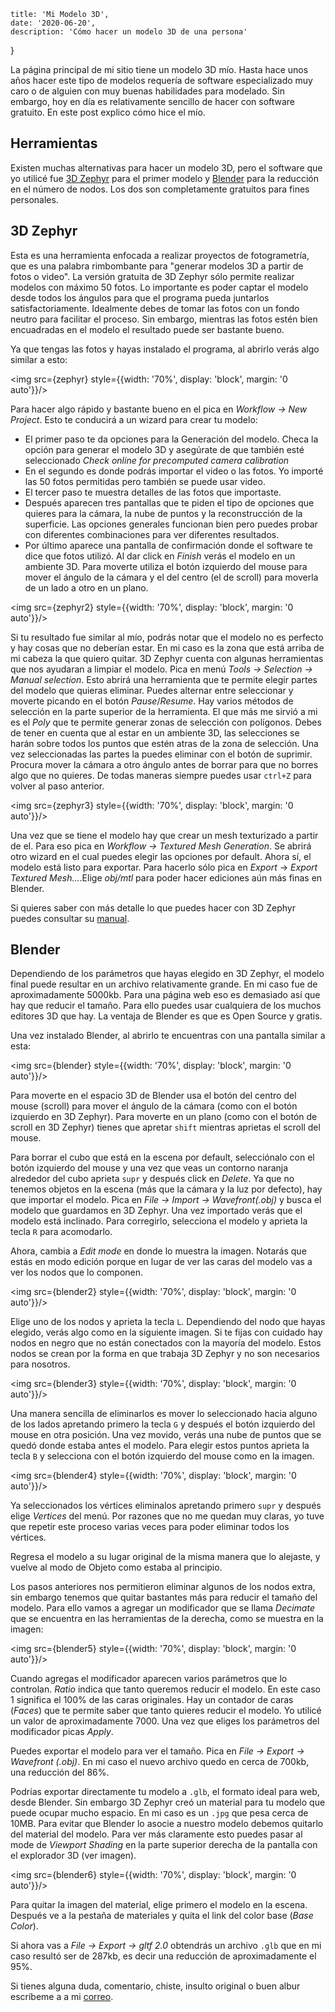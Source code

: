 	title: 'Mi Modelo 3D',
	date: '2020-06-20',
	description: 'Cómo hacer un modelo 3D de una persona'
}


La página principal de mi sitio tiene un modelo 3D mío. Hasta hace unos años hacer este tipo de modelos requería de software especializado muy caro o de alguien con muy buenas habilidades para modelado. Sin embargo, hoy en día es relativamente sencillo de hacer con software gratuito. En este post explico cómo hice el mío.

## Herramientas

Existen muchas alternativas para hacer un modelo 3D, pero el software que yo utilicé fue [3D Zephyr](https://www.3dflow.net/3df-zephyr-free/) para el primer modelo y [Blender](https://www.blender.org/) para la reducción en el número de nodos. Los dos son completamente gratuitos para fines personales.

## 3D Zephyr

Esta es una herramienta enfocada a realizar proyectos de fotogrametría, que es una palabra rimbombante para "generar modelos 3D a partir de fotos o video". La versión gratuita de 3D Zephyr sólo permite realizar modelos con máximo 50 fotos. Lo importante es poder captar el modelo desde todos los ángulos para que el programa pueda juntarlos satisfactoriamente. Idealmente debes de tomar las fotos con un fondo neutro para facilitar el proceso. Sin embargo, mientras las fotos estén bien encuadradas en el modelo el resultado puede ser bastante bueno. 

Ya que tengas las fotos y hayas instalado el programa, al abrirlo verás algo similar a esto:

<img src={zephyr} style={{width: '70%', display: 'block', margin: '0 auto'}}/>

Para hacer algo rápido y bastante bueno en el pica en  _Workflow -> New Project_. Esto te conducirá a un wizard para crear tu modelo:
- El primer paso te da opciones para la Generación del modelo. Checa la opción para generar el modelo 3D y asegúrate de que también esté seleccionado _Check online for precomputed camera calibration_
- En el segundo es donde podrás importar el video o las fotos. Yo importé las 50 fotos permitidas pero también se puede usar video.
- El tercer paso te muestra detalles de las fotos que importaste. 
- Después aparecen tres pantallas que te piden el tipo de opciones que quieres para la cámara, la nube de puntos y la reconstrucción de la superficie. Las opciones generales funcionan bien pero puedes probar con diferentes combinaciones para ver diferentes resultados.
- Por último aparece una pantalla de confirmación donde el software te dice que fotos utilizó. Al dar click en _Finish_ verás el modelo en un ambiente 3D. Para moverte utiliza el botón izquierdo del mouse para mover el ángulo de la cámara y el del centro (el de scroll) para moverla de un lado a otro en un plano.

<img src={zephyr2} style={{width: '70%', display: 'block', margin: '0 auto'}}/>

Si tu resultado fue similar al mío, podrás notar que el modelo no es perfecto y hay cosas que no deberían estar. En mi caso es la zona que está arriba de mi cabeza la que quiero quitar. 3D Zephyr cuenta con algunas herramientas que nos ayudaran a limpiar el modelo. Pica en  menú _Tools -> Selection -> Manual selection_. Esto abrirá una herramienta que te permite elegir partes del modelo que quieras eliminar. Puedes alternar entre seleccionar y moverte picando en el botón _Pause_/_Resume_. Hay varios métodos de selección en la parte superior de la herramienta. El que más me sirvió a mi es el _Poly_ que te permite generar zonas de selección con polígonos. Debes de tener en cuenta que al estar en un ambiente 3D, las selecciones se harán sobre todos los puntos que estén atras de la zona de selección.  Una vez seleccionadas las partes la puedes eliminar con el botón de suprimir. Procura mover la cámara a otro ángulo antes de borrar para que no borres algo que no quieres. De todas maneras siempre puedes usar `ctrl+Z` para volver al paso anterior.

<img src={zephyr3} style={{width: '70%', display: 'block', margin: '0 auto'}}/>

Una vez que se tiene el modelo hay que crear un mesh texturizado a partir de el. Para eso pica en _Workflow -> Textured Mesh Generation_. Se abrirá otro wizard en el cual puedes elegir las opciones por default. Ahora sí, el modelo está listo para exportar. Para hacerlo sólo pica en _Export_ -> _Export Textured Mesh..._.Elige _obj/mtl_ para poder hacer ediciones aún más finas en Blender.

Si quieres saber con más detalle lo que puedes hacer con 3D Zephyr puedes consultar su [manual](http://3dflow.net/zephyr-doc/3DF%20Zephyr%20Manual%204.500%20English.pdf). 

## Blender

Dependiendo de los parámetros que hayas elegido en 3D Zephyr, el modelo final puede resultar en un archivo relativamente grande. En mi caso fue de aproximadamente 5000kb. Para una página web eso es demasiado así que hay que reducir el tamaño. Para ello puedes usar cualquiera de los muchos editores 3D que hay. La ventaja de Blender es que es Open Source y gratis.

Una vez instalado Blender, al abrirlo te encuentras con una pantalla similar a esta:

<img src={blender} style={{width: '70%', display: 'block', margin: '0 auto'}}/>

Para moverte en el espacio 3D de Blender usa el botón del centro del mouse (scroll) para mover el ángulo de la cámara (como con el botón izquierdo en 3D Zephyr). Para moverte en un plano (como con el botón de scroll en 3D Zephyr) tienes que apretar `shift` mientras aprietas el scroll del mouse.

Para borrar el cubo que está en la escena por default, selecciónalo con el botón izquierdo del mouse y una vez que veas un contorno naranja alrededor del cubo aprieta `supr` y después click en _Delete_. Ya que no tenemos objetos en la escena (más que la cámara y la luz por defecto), hay que importar el modelo. Pica en _File -> Import -> Wavefront(.obj)_ y busca el modelo que guardamos en 3D Zephyr. Una vez importado verás que el modelo está inclinado. Para corregirlo, selecciona el modelo y aprieta la tecla `R` para acomodarlo. 

Ahora, cambia a _Edit mode_ en donde lo muestra la imagen. Notarás que estás en modo edición porque en lugar de ver las caras del modelo vas a ver los nodos que lo componen. 

<img src={blender2} style={{width: '70%', display: 'block', margin: '0 auto'}}/>

Elige uno de los nodos y aprieta la tecla `L`. Dependiendo del nodo que hayas elegido, verás algo como en la siguiente imagen. Si te fijas con cuidado hay nodos en negro que no están conectados con la mayoría del modelo. Estos nodos se crean por la forma en que trabaja 3D Zephyr y no son necesarios para nosotros. 

<img src={blender3} style={{width: '70%', display: 'block', margin: '0 auto'}}/>

Una manera sencilla de eliminarlos es mover lo seleccionado hacia alguno de los lados apretando primero la tecla `G` y después el botón izquierdo del mouse en otra posición. Una vez movido, verás una nube de puntos que se quedó donde estaba antes el modelo. Para elegir estos puntos aprieta la tecla `B` y selecciona con el botón izquierdo del mouse como en la imagen.

<img src={blender4} style={{width: '70%', display: 'block', margin: '0 auto'}}/>

Ya seleccionados los vértices eliminalos apretando primero `supr` y después elige _Vertices_ del menú. Por razones que no me quedan muy claras, yo tuve que repetir este proceso varias veces para poder eliminar todos los vértices.

Regresa el modelo a su lugar original de la misma manera que lo alejaste, y vuelve al modo de Objeto como estaba al principio. 

Los pasos anteriores nos permitieron eliminar algunos de los nodos extra, sin embargo tenemos que quitar bastantes más para reducir el tamaño del modelo. Para ello vamos a agregar un modificador que se llama _Decimate_ que se encuentra en las herramientas de la derecha, como se muestra en la imagen:

<img src={blender5} style={{width: '70%', display: 'block', margin: '0 auto'}}/>

Cuando agregas el modificador aparecen varios parámetros que lo controlan. _Ratio_ indica que tanto queremos reducir el modelo. En este caso 1 significa el 100% de las caras originales. Hay un contador de caras (_Faces_) que te permite saber que tanto quieres reducir el modelo. Yo utilicé un valor de aproximadamente 7000. Una vez que eliges los parámetros del modificador picas _Apply_. 

Puedes exportar el modelo para ver el tamaño. Pica en _File -> Export -> Wavefront (.obj)_. En mi caso el nuevo archivo quedo en cerca de 700kb, una reducción del 86%.

Podrías exportar directamente tu modelo a `.glb`, el formato ideal para web, desde Blender. Sin embargo 3D Zephyr creó un material para tu modelo que puede ocupar mucho espacio. En mi caso es un `.jpg` que pesa cerca de 10MB. Para evitar que Blender lo asocie a nuestro modelo debemos quitarlo del material del modelo. Para ver más claramente esto puedes pasar al mode de _Viewport Shading_ en la parte superior derecha de la pantalla con el explorador 3D (ver imagen). 

<img src={blender6} style={{width: '70%', display: 'block', margin: '0 auto'}}/>

Para quitar la imagen del material, elige primero el modelo en la escena. Después ve a la pestaña de materiales y quita el link del color base (_Base Color_).

Si ahora vas a _File -> Export -> gltf 2.0_ obtendrás un archivo `.glb` que en mi caso resultó ser de 287kb, es decir una reducción de aproximadamente el 95%.

Si tienes alguna duda, comentario, chiste, insulto original o buen albur escríbeme a a mi [correo](mailto:dario@dazu.ma).